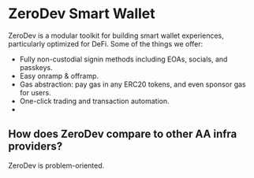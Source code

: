 # ZeroDev Smart Wallet

ZeroDev is a modular toolkit for building smart wallet experiences, particularly optimized for DeFi.  Some of the things we offer:

- Fully non-custodial signin methods including EOAs, socials, and passkeys.
- Easy onramp & offramp.
- Gas abstraction: pay gas in any ERC20 tokens, and even sponsor gas for users.
- One-click trading and transaction automation.
- 

## How does ZeroDev compare to other AA infra providers?

ZeroDev is problem-oriented.